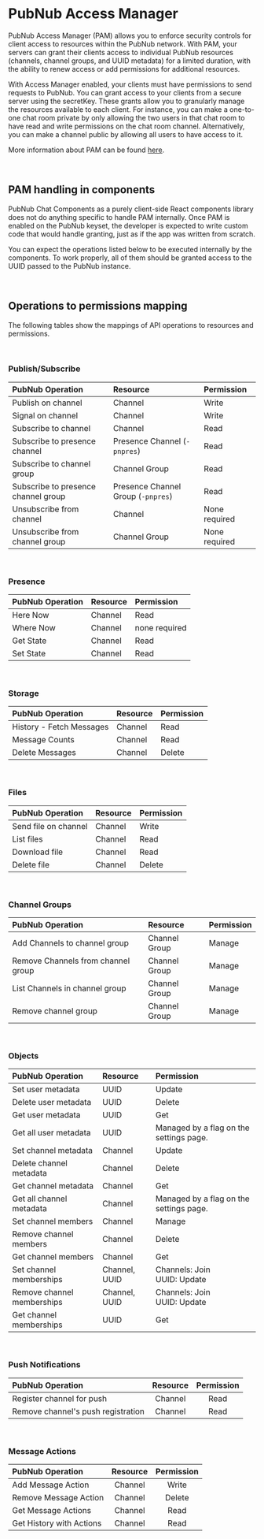 
<Meta title="Introduction/PAM" />

# PubNub Access Manager

PubNub Access Manager (PAM) allows you to enforce security controls for client access to resources
within the PubNub network. With PAM, your servers can grant their clients access to individual
PubNub resources (channels, channel groups, and UUID metadata) for a limited duration, with the ability to renew access or add permissions for
additional resources.

With Access Manager enabled, your clients must have permissions to send requests to PubNub. You can
grant access to your clients from a secure server using the secretKey. These grants allow you to
granularly manage the resources available to each client. For instance, you can make a one-to-one
chat room private by only allowing the two users in that chat room to have read and write
permissions on the chat room channel. Alternatively, you can make a channel public by allowing all
users to have access to it.

More information about PAM can be found [here](https://www.pubnub.com/docs/security/access-control).

<br />

## PAM handling in components

PubNub Chat Components as a purely client-side React components library does not do anything
specific to handle PAM internally. Once PAM is enabled on the PubNub keyset, the developer is
expected to write custom code that would handle granting, just as if the app was
written from scratch.

You can expect the operations listed below to be executed internally by the components. To work properly, all of them should be granted access to the UUID passed to the PubNub
instance.

<br />

## Operations to permissions mapping

The following tables show the mappings of API operations to resources and permissions.

<br />

### Publish/Subscribe

| PubNub Operation | Resource | Permission |
| :--------------- | :------- | :--------- |
| Publish on channel | Channel | Write |
| Signal on channel | Channel | Write |
| Subscribe to channel | Channel | Read |
| Subscribe to presence channel | Presence Channel (`-pnpres`) | Read |
| Subscribe to channel group | Channel Group | Read |
| Subscribe to presence channel group | Presence Channel Group (`-pnpres`) | Read |
| Unsubscribe from channel | Channel | None required|
| Unsubscribe from channel group | Channel Group | None required|

<br />

### Presence

| PubNub Operation | Resource | Permission |
| :--------------- | :------- | :--------- |
| Here Now | Channel | Read |
| Where Now | Channel |none required|
| Get State | Channel | Read |
| Set State | Channel | Read |

<br />

### Storage

| PubNub Operation | Resource | Permission |
| :--------------- | :------- | :--------- |
| History - Fetch Messages | Channel | Read |
| Message Counts | Channel | Read |
| Delete Messages | Channel | Delete |


<br />

### Files

| PubNub Operation | Resource | Permission |
| :--------------- | :------- | :--------- |
| Send file on channel | Channel | Write |
| List files | Channel | Read |
| Download file | Channel | Read |
| Delete file | Channel | Delete |

<br />

### Channel Groups

| PubNub Operation | Resource | Permission |
| :--------------- | :------- | :--------- |
| Add Channels to channel group | Channel Group | Manage |
| Remove Channels from channel group | Channel Group | Manage |
| List Channels in channel group | Channel Group | Manage |
| Remove channel group | Channel Group | Manage |

<br />

### Objects

| PubNub Operation | Resource | Permission |
| :--------------- | :------- | :--------- |
| Set user metadata | UUID | Update |
| Delete user metadata | UUID | Delete |
| Get user metadata | UUID | Get |
| Get all user metadata | UUID | Managed by a flag on the settings page. |
| Set channel metadata | Channel | Update |
| Delete channel metadata | Channel | Delete|
| Get channel metadata | Channel | Get |
| Get all channel metadata | Channel | Managed by a flag on the settings page. |
| Set channel members | Channel | Manage |
| Remove channel members | Channel | Delete|
| Get channel members | Channel | Get |
| Set channel memberships | Channel, UUID | Channels: Join<br/>UUID: Update |
| Remove channel memberships | Channel, UUID | Channels: Join<br/>UUID: Update |
| Get channel memberships | UUID | Get |

<br />

### Push Notifications

| PubNub Operation | Resource | Permission |
| :--------------- | :------: | :--------: |
| Register channel for push | Channel | Read |
| Remove channel's push registration | Channel | Read |

<br />

### Message Actions

| PubNub Operation | Resource | Permission |
| :--------------- | :------: | :--------: |
| Add Message Action | Channel | Write |
| Remove Message Action | Channel | Delete |
| Get Message Actions | Channel | Read |
| Get History with Actions | Channel | Read |
